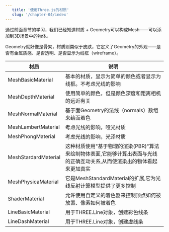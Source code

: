 ```yaml
---
   title: '使用Three.js的材质'
   slug: '/chapter-04/index'
---
```


通过前面章节的学习，我们已经知道材质 + Geometry可以构成Mesh——可以添加到3D场景中的物体。

Geometry就好像是骨架，材质则类似于皮肤，它定义了Geometry的外观——是否有金属质感、是否透明、是否显示为线框（wireframe）。

|材质|说明|
|---|---|
|MeshBasicMaterial|基本的材质，显示为简单的颜色或者显示为线框。不考虑光线的影响|
|MeshDepthMaterial|使用简单的颜色，但是颜色深度和距离相机的远近有关|
|MeshNormalMaterial|基于面Geometry的法线（normals）数组来给面着色|
|MeshLambertMaterial|考虑光线的影响，哑光材质|
|MeshPhongMaterial|考虑光线的影响，光泽材质|
|MeshStardardMaterial|这种材质使用"基于物理的渲染(PBR)"算法来绘制物体表面,它能够计算出表面与光线的正确互动关系,从而使渲染出的物体看起来更加真实|
|MeshPhysicaMaterial|它是MeshStandardMaterial的扩展,它为光线反射计算模型提供了更多控制|
|ShaderMaterial|允许使用自定义的着色器来控制顶点如何被放置、像素如何被着色|
|LineBasicMaterial|用于THREE.Line对象，创建彩色线条|
|LineDashMaterial|用于THREE.Line对象，创建虚线条|

